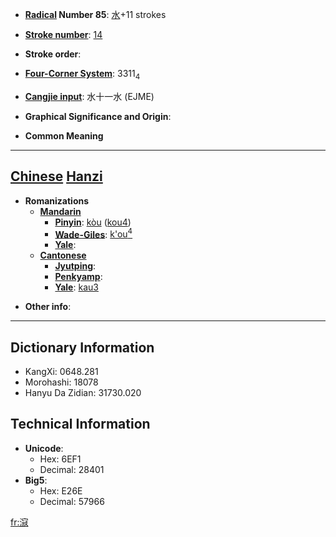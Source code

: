 * '''[[Wiktionary:Chinese radical index| Radical]] Number 85''': [[Wiktionary:Chinese radical index 水|水]]+11 strokes

* '''[[Wiktionary:Chinese total strokes index|Stroke number]]''': [[Wiktionary:Chinese total strokes index 14|14]]

* '''Stroke order''': 

* '''[[Wiktionary:Chinese four corner index|Four-Corner System]]''': 3311<sub>4</sub>

* '''[[Wiktionary:Chinese Cangjie index|Cangjie input]]''': 水十一水 (EJME)

* '''Graphical Significance and Origin''': 

* '''Common Meaning'''

----

== [[Chinese]] [[Hanzi]] ==

* '''Romanizations'''
** '''[[Mandarin]]'''
*** '''[[Pinyin]]''': [[kòu]] ([[kou4]])
*** '''[[Wade-Giles]]''': [[k'ou4|k'ou<sup>4</sup>]]
*** '''[[Yale]]''': 
** '''[[Cantonese]]'''
*** '''[[Jyutping]]''':
*** '''[[Penkyamp]]''': 
*** '''[[Yale]]''': [[kau3]]

* '''Other info''': 

----

== Dictionary Information ==

* KangXi: 0648.281
* Morohashi: 18078
* Hanyu Da Zidian: 31730.020

== Technical Information ==

* '''Unicode''':
** Hex: 6EF1
** Decimal: 28401
* '''Big5''':
** Hex: E26E
** Decimal: 57966

[[fr:滱]]